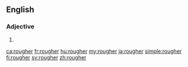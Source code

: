 ==English==

===Adjective===
{{head|en|adjective comparative form}}

# {{en-comparative of|rough}}

[[ca:rougher]]
[[fr:rougher]]
[[hu:rougher]]
[[my:rougher]]
[[ja:rougher]]
[[simple:rougher]]
[[fi:rougher]]
[[sv:rougher]]
[[zh:rougher]]